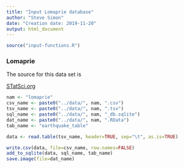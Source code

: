 ```yaml
---
title: "Input Lomaprie database"
author: "Steve Simon"
date: "Creation date: 2019-11-20"
output: html_document
---
```

```r
source("input-functions.R")
```

### Lomaprie

The source for this data set is

[STatSci.org](http://www.statsci.org/data/general/lomaprie.html)

```r
nam <- "lomaprie"
csv_name <- paste0("../data/", nam, ".csv")
tsv_name <- paste0("../data/", nam, ".tsv")
sql_name <- paste0("../data/", nam, "_db.sqlite")
dat_name <- paste0("../data/", nam, ".RData")
tab_name <- "earthquake_table"

data <- read.table(tsv_name, header=TRUE, sep="\t", as.is=TRUE)
```


```r
write.csv(data, file=csv_name, row.names=FALSE)
add_to_sqlite(data, sql_name, tab_name)
save.image(file=dat_name)
```

